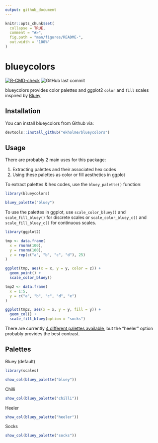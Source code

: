 ```yaml
---
output: github_document
---
```


<!-- README.md is generated from README.Rmd. Please edit that file -->

```r
knitr::opts_chunk$set(
  collapse = TRUE,
  comment = "#>",
  fig.path = "man/figures/README-",
  out.width = "100%"
)
```

# blueycolors

<!-- badges: start -->
[![R-CMD-check](https://github.com/ekholme/blueycolors/actions/workflows/R-CMD-check.yaml/badge.svg)](https://github.com/ekholme/blueycolors/actions/workflows/R-CMD-check.yaml)
![GitHub last commit](https://img.shields.io/github/last-commit/ekholme/blueycolors)
<!-- badges: end -->

blueycolors provides color palettes and ggplot2 `color` and `fill` scales inspired by [Bluey](https://www.bluey.tv/)

## Installation

You can install blueycolors from Github via:

``` r
devtools::install_github("ekholme/blueycolors")
```

## Usage

There are probably 2 main uses for this package:

1. Extracting palettes and their associated hex codes
2. Using these palettes as color or fill aesthetics in ggplot

To extract palettes & hex codes, use the `bluey_palette()` function:

```r
library(blueycolors)

bluey_palette("bluey")
```

To use the palettes in ggplot, use `scale_color_bluey()` and `scale_fill_bluey()` for discrete scales or `scale_color_bluey_c()` and `scale_fill_bluey_c()` for continuous scales.

```r
library(ggplot2)

tmp <- data.frame(
  x = rnorm(100),
  y = rnorm(100),
  z = rep(c("a", "b", "c", "d"), 25)
)

ggplot(tmp, aes(x = x, y = y, color = z)) +
  geom_point() +
  scale_color_bluey()
```

```r
tmp2 <- data.frame(
  x = 1:5,
  y = c("a", "b", "c", "d", "e")
) 

ggplot(tmp2, aes(x = x, y = y, fill = y)) +
  geom_col() +
  scale_fill_bluey(option = "socks")
```

There are currently [4 different palettes available](#palettes), but the "heeler" option probably provides the best contrast. 

## Palettes

Bluey (default)

```r
library(scales)

show_col(bluey_palette("bluey"))
```

Chilli

```r
show_col(bluey_palette("chilli"))
```

Heeler

```r
show_col(bluey_palette("heeler"))
```

Socks

```r
show_col(bluey_palette("socks"))
```
